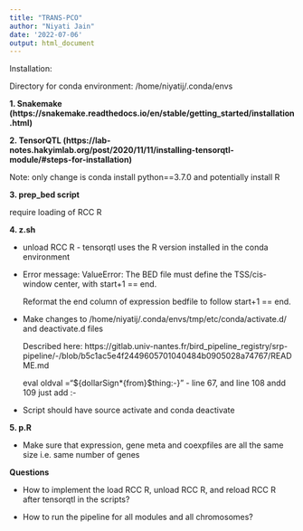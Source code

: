 ```yaml
---
title: "TRANS-PCO"
author: "Niyati Jain"
date: '2022-07-06'
output: html_document
---
```


Installation:

Directory for conda environment: /home/niyatij/.conda/envs

**1. Snakemake (https://snakemake.readthedocs.io/en/stable/getting_started/installation.html)**

**2. TensorQTL (https://lab-notes.hakyimlab.org/post/2020/11/11/installing-tensorqtl-module/#steps-for-installation)**

Note: only change is conda install python==3.7.0 and potentially install R

**3. prep_bed script**

require loading of RCC R 

**4. z.sh**

- unload RCC R - tensorqtl uses the R version installed in the conda environment 

- Error message: ValueError: The BED file must define the TSS/cis-window center, with start+1 == end.

    Reformat the end column of expression bedfile to follow start+1 == end.

- Make changes to /home/niyatij/.conda/envs/tmp/etc/conda/activate.d/ and deactivate.d files

    Described here: https://gitlab.univ-nantes.fr/bird_pipeline_registry/srp-pipeline/-/blob/b5c1ac5e4f2449605701040484b0905028a74767/README.md
    
    eval oldval ="\${dollarSign*{from}$thing:-}" - line 67, and line 108 andd 109 just add :-

- Script should have source activate and conda deactivate

**5. p.R**

- Make sure that expression, gene meta and coexpfiles are all the same size i.e. same number of genes 


**Questions**

- How to implement the load RCC R, unload RCC R, and reload RCC R after tensorqtl in the scripts?

- How to run the pipeline for all modules and all chromosomes?

